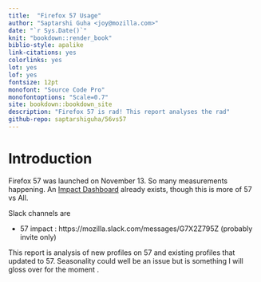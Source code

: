 ```yaml
--- 
title:  "Firefox 57 Usage"
author: "Saptarshi Guha <joy@mozilla.com>"
date: "`r Sys.Date()`"
knit: "bookdown::render_book"
biblio-style: apalike
link-citations: yes
colorlinks: yes
lot: yes
lof: yes
fontsize: 12pt
monofont: "Source Code Pro"
monofontoptions: "Scale=0.7"
site: bookdown::bookdown_site
description: "Firefox 57 is rad! This report analyses the rad"
github-repo: saptarshiguha/56vs57
---
```


# Introduction {#intro}
Firefox 57 was launched on November 13. So many measurements happening. An
[Impact Dashboard](https://strategy-and-insights.mozilla.com/topline-metrics/index.html) already
exists, though this is more of 57 vs All.

Slack channels are

- 57 impact : https://mozilla.slack.com/messages/G7X2Z795Z (probably invite
  only)
  
This report is analysis of new profiles on 57 and existing profiles that updated
to 57. Seasonality could well be an issue but is something I will gloss over for
the moment .


